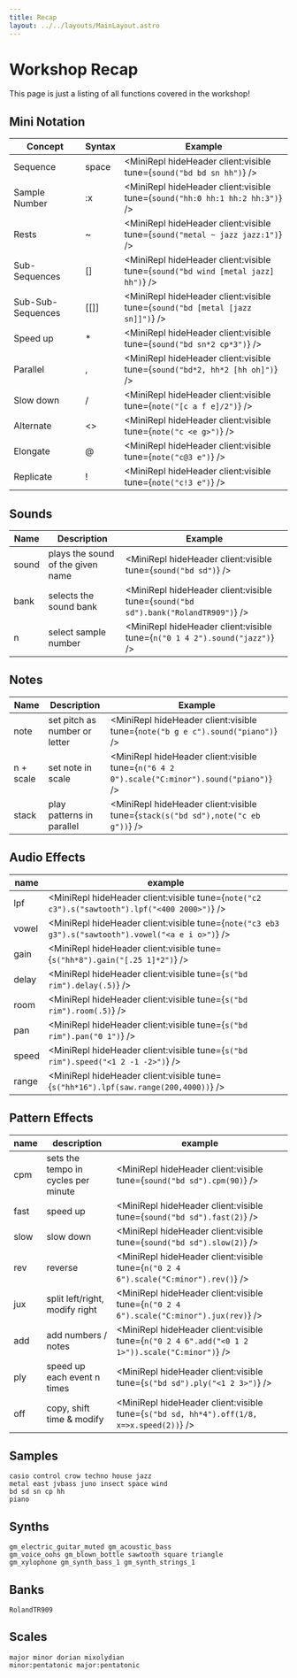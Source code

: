```yaml
---
title: Recap
layout: ../../layouts/MainLayout.astro
---
```



# Workshop Recap

This page is just a listing of all functions covered in the workshop!

## Mini Notation

| Concept           | Syntax   | Example                                                                          |
| ----------------- | -------- | -------------------------------------------------------------------------------- |
| Sequence          | space    | <MiniRepl hideHeader client:visible tune={`sound("bd bd sn hh")`} />             |
| Sample Number     | :x       | <MiniRepl hideHeader client:visible tune={`sound("hh:0 hh:1 hh:2 hh:3")`} />     |
| Rests             | ~        | <MiniRepl hideHeader client:visible tune={`sound("metal ~ jazz jazz:1")`} />     |
| Sub-Sequences     | \[\]     | <MiniRepl hideHeader client:visible tune={`sound("bd wind [metal jazz] hh")`} /> |
| Sub-Sub-Sequences | \[\[\]\] | <MiniRepl hideHeader client:visible tune={`sound("bd [metal [jazz sn]]")`} />    |
| Speed up          | \*       | <MiniRepl hideHeader client:visible tune={`sound("bd sn*2 cp*3")`} />            |
| Parallel          | ,        | <MiniRepl hideHeader client:visible tune={`sound("bd*2, hh*2 [hh oh]")`} />      |
| Slow down         | \/       | <MiniRepl hideHeader client:visible tune={`note("[c a f e]/2")`} />              |
| Alternate         | \<\>     | <MiniRepl hideHeader client:visible tune={`note("c <e g>")`} />                  |
| Elongate          | @        | <MiniRepl hideHeader client:visible tune={`note("c@3 e")`} />                    |
| Replicate         | !        | <MiniRepl hideHeader client:visible tune={`note("c!3 e")`} />                    |

## Sounds

| Name  | Description                       | Example                                                                            |
| ----- | --------------------------------- | ---------------------------------------------------------------------------------- |
| sound | plays the sound of the given name | <MiniRepl hideHeader client:visible tune={`sound("bd sd")`} />                     |
| bank  | selects the sound bank            | <MiniRepl hideHeader client:visible tune={`sound("bd sd").bank("RolandTR909")`} /> |
| n     | select sample number              | <MiniRepl hideHeader client:visible tune={`n("0 1 4 2").sound("jazz")`} />         |

## Notes

| Name      | Description                   | Example                                                                                      |
| --------- | ----------------------------- | -------------------------------------------------------------------------------------------- |
| note      | set pitch as number or letter | <MiniRepl hideHeader client:visible tune={`note("b g e c").sound("piano")`} />               |
| n + scale | set note in scale             | <MiniRepl hideHeader client:visible tune={`n("6 4 2 0").scale("C:minor").sound("piano")`} /> |
| stack     | play patterns in parallel     | <MiniRepl hideHeader client:visible tune={`stack(s("bd sd"),note("c eb g"))`} />             |

## Audio Effects

| name  | example                                                                                            |
| ----- | -------------------------------------------------------------------------------------------------- |
| lpf   | <MiniRepl hideHeader client:visible tune={`note("c2 c3").s("sawtooth").lpf("<400 2000>")`} />      |
| vowel | <MiniRepl hideHeader client:visible tune={`note("c3 eb3 g3").s("sawtooth").vowel("<a e i o>")`} /> |
| gain  | <MiniRepl hideHeader client:visible tune={`s("hh*8").gain("[.25 1]*2")`} />                        |
| delay | <MiniRepl hideHeader client:visible tune={`s("bd rim").delay(.5)`} />                              |
| room  | <MiniRepl hideHeader client:visible tune={`s("bd rim").room(.5)`} />                               |
| pan   | <MiniRepl hideHeader client:visible tune={`s("bd rim").pan("0 1")`} />                             |
| speed | <MiniRepl hideHeader client:visible tune={`s("bd rim").speed("<1 2 -1 -2>")`} />                   |
| range | <MiniRepl hideHeader client:visible tune={`s("hh*16").lpf(saw.range(200,4000))`} />                |

## Pattern Effects

| name | description                         | example                                                                                        |
| ---- | ----------------------------------- | ---------------------------------------------------------------------------------------------- |
| cpm  | sets the tempo in cycles per minute | <MiniRepl hideHeader client:visible tune={`sound("bd sd").cpm(90)`} />                         |
| fast | speed up                            | <MiniRepl hideHeader client:visible tune={`sound("bd sd").fast(2)`} />                         |
| slow | slow down                           | <MiniRepl hideHeader client:visible tune={`sound("bd sd").slow(2)`} />                         |
| rev  | reverse                             | <MiniRepl hideHeader client:visible tune={`n("0 2 4 6").scale("C:minor").rev()`} />            |
| jux  | split left/right, modify right      | <MiniRepl hideHeader client:visible tune={`n("0 2 4 6").scale("C:minor").jux(rev)`} />         |
| add  | add numbers / notes                 | <MiniRepl hideHeader client:visible tune={`n("0 2 4 6".add("<0 1 2 1>")).scale("C:minor")`} /> |
| ply  | speed up each event n times         | <MiniRepl hideHeader client:visible tune={`s("bd sd").ply("<1 2 3>")`} />                      |
| off  | copy, shift time & modify           | <MiniRepl hideHeader client:visible tune={`s("bd sd, hh*4").off(1/8, x=>x.speed(2))`} />       |

## Samples

```
casio control crow techno house jazz
metal east jvbass juno insect space wind
bd sd sn cp hh
piano
```

## Synths

```
gm_electric_guitar_muted gm_acoustic_bass
gm_voice_oohs gm_blown_bottle sawtooth square triangle
gm_xylophone gm_synth_bass_1 gm_synth_strings_1
```

## Banks

```
RolandTR909
```

## Scales

```
major minor dorian mixolydian
minor:pentatonic major:pentatonic
```
